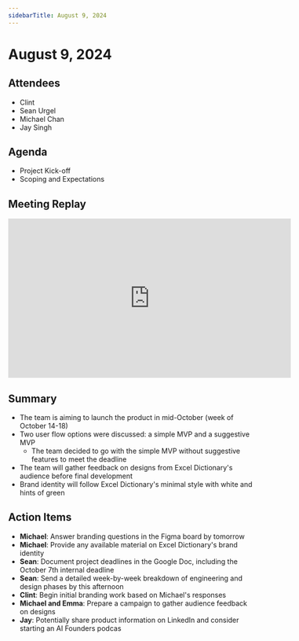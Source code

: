 ```yaml
---
sidebarTitle: August 9, 2024
---
```


# August 9, 2024

## Attendees

- Clint
- Sean Urgel
- Michael Chan
- Jay Singh

## Agenda

- Project Kick-off
- Scoping and Expectations

## Meeting Replay

<iframe src="https://grain.com/_/embed/recording/38c2fbe1-a73d-44a9-92e0-96fe3e4d07c1/VWtnTzVT93wpB8Y0m3wALkMVnN7Ikmh36sGiAXeU?autoplay=false&origin=user_iframe" height="324" width="576" allow="fullscreen" allowfullscreen="true" frameborder="0"></iframe>

## Summary

- The team is aiming to launch the product in mid-October (week of October 14-18)
- Two user flow options were discussed: a simple MVP and a suggestive MVP
    - The team decided to go with the simple MVP without suggestive features to meet the deadline
- The team will gather feedback on designs from Excel Dictionary's audience before final development
- Brand identity will follow Excel Dictionary's minimal style with white and hints of green

## Action Items

- **Michael**: Answer branding questions in the Figma board by tomorrow
- **Michael**: Provide any available material on Excel Dictionary's brand identity
- **Sean**: Document project deadlines in the Google Doc, including the October 7th internal deadline
- **Sean**: Send a detailed week-by-week breakdown of engineering and design phases by this afternoon
- **Clint**: Begin initial branding work based on Michael's responses
- **Michael and Emma**: Prepare a campaign to gather audience feedback on designs
- **Jay**: Potentially share product information on LinkedIn and consider starting an AI Founders podcas